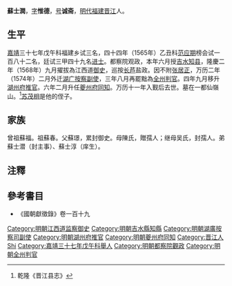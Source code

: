 {{明清人物信息框
| 姓名 = 蘇士潤
| 原名 =
| 圖片名稱= 
| 圖片大小 =
| 圖片說明 = 
| 最高職務 =湖广按察司副使
| 國家 = 大明 
| 爵位 =
| 籍貫 = [[福建|福建]][[泉州府|泉州府]][[晉江縣|晉江縣]]
| 族裔 = 
| 字號 = 
| 諡號 =
| 出生日期 = 丙申三月十一日
| 出生地點 = 
| 逝世日期 = 万历十一年癸未
| 逝世地點 =
| 墓葬 =
| 配偶 = 配洪氏，封孺人
| 親屬 = （子）茂桢、茂桂、（侄）[[蘇茂相|蘇茂相]]
| 出身 =
* 嘉靖三十七年戊午科舉人
* 嘉靖四十四年乙丑科同進士出身
| 經歷 =
| 著作 = 
}}
'''蘇士潤'''{{BD|1536年||1583年||}}，[[表字|字]]'''惟德'''，[[号|号]]'''诚斋'''，[[明代|明代]][[福建|福建]][[晋江|晋江]]人。

==生平==
[[嘉靖|嘉靖]]三十七年戊午科福建乡试三名，四十四年（1565年）乙丑科[[范应期|范应期]]榜会试一百八十二名，廷试三甲四十九名[[进士|进士]]。都察院观政，本年六月授[[吉水|吉水]][[知县|知县]]，隆慶二年（1568年）九月擢拔為江西道[[御史|御史]]，巡按[[长芦|长芦]]盐政。因不附[[张居正|张居正]]，万历二年（1574年）二月外迁[[湖广|湖广]][[按察副使|按察副使]]，三年八月再罷黜為[[全州|全州]][[判官|判官]]。四年九月移升[[湖州府|湖州府]][[推官|推官]]。六年二月升任[[夔州府|夔州府]][[同知|同知]]。万历十一年入觐后去世。墓在一都仙嶺山。<ref>乾隆《晋江县志》</ref>[[苏茂相|苏茂相]]是他的侄子。

==家族==
曾祖蘇福。祖蘇春。父蘇璟，累封御史。母陳氏，贈孺人；继母吴氏，封孺人。弟蘇士潜（封主事）、蘇士淳（庠生）。

==注釋==
{{reflist}}

==參考書目==
*《國朝獻徵錄》卷一百十九

{{嘉靖四十四年乙丑科殿試金榜}}

{{DEFAULTSORT:Su蘇}}
[[Category:明朝江西道监察御史|Category:明朝江西道监察御史]]
[[Category:明朝吉水縣知縣|Category:明朝吉水縣知縣]]
[[Category:明朝湖廣按察司副使|Category:明朝湖廣按察司副使]]
[[Category:明朝湖州府推官|Category:明朝湖州府推官]]
[[Category:明朝夔州府同知|Category:明朝夔州府同知]]
[[Category:晋江人|Category:晋江人]]
[[Category:苏姓|Shi]]
[[Category:嘉靖三十七年戊午科舉人|Category:嘉靖三十七年戊午科舉人]]
[[Category:明朝都察院觀政|Category:明朝都察院觀政]]
[[Category:明朝全州判官|Category:明朝全州判官]]


{{明朝人小作品}}